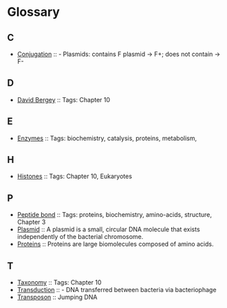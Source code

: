 = Glossary =

== C ==
* [[topics/conjugation|Conjugation]] :: - Plasmids: contains F plasmid → F+; does not contain → F-  

== D ==
* [[topics/David Bergey|David Bergey]] :: Tags: Chapter 10

== E ==
* [[topics/enzymes|Enzymes]] :: Tags: biochemistry, catalysis, proteins, metabolism, 

== H ==
* [[topics/Histones|Histones]] :: Tags: Chapter 10, Eukaryotes

== P ==
* [[topics/peptide bond|Peptide bond]] :: Tags: proteins, biochemistry, amino-acids, structure, Chapter 3
* [[topics/plasmid|Plasmid]] :: A plasmid is a small, circular DNA molecule that exists independently of the bacterial chromosome.
* [[topics/proteins|Proteins]] :: Proteins are large biomolecules composed of amino acids.

== T ==
* [[topics/Taxonomy|Taxonomy]] :: Tags: Chapter 10
* [[topics/transduction|Transduction]] :: - DNA transferred between bacteria via bacteriophage  
* [[topics/transposon|Transposon]] :: Jumping DNA  

